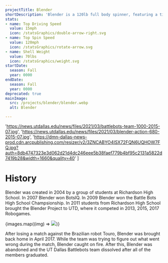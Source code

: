 ```yaml
---
projectTitle: Blender
shortDescription: 'Blender is a 120lb full body spinner, featuring a titanium shell with hardened steel impactors.'
stats:
- name: Top Driving Speed
  value: 15mph
  icon: /statsGraphics/double-arrow-right.svg
- name: Top Spin Speed
  value: 120mph
  icon: /statsGraphics/rotate-arrow.svg
- name: Shell Weight
  value: 70lbs
  icon: /statsGraphics/weight.svg
startDate:
  season: Fall
  year: 0000
endDate:
  season: Fall
  year: 0000
deprecated: true
mainImage:
  src: /projects/blender/blender.webp
  alt: Blender

---
```

  'https://news.utdallas.edu/news/files/2021/03/battlebots-team-1000-2015-07.jpg',
  'https://news.utdallas.edu/news/files/2021/03/blender-action-680-2015-07.jpg',
  'https://dmn-dallas-news-prod.cdn.arcpublishing.com/resizer/v2/3ZNCABYO4ISX72FQN6UQHOW7FQ.jpg?auth=8db4747323e3d062d21d4dc246eee5b38faef779b4bf95c2131a5822d7419b28&width=1660&quality=40'
]

<h1 class="history-title">History</h1>
<p class="history-text">
  Blender was created in 2004 by a group of students at Richardson High
  School. In 2007 Blender won BotsIQ. In 2009 Blender won the Battle Bots
  High School Champsionship. In 2011 students from Richardson High School
  brought the Blender Project to UTD, where it competed in 2013, 2015,
  2017 Robogames.
</p>
<div class="image-grid">
  {images.map((img) => <img src={img} />)}
</div>
<p class="history-text">
  After losing a match against the Brazilian robot Touro, Blender was
  brought back home in April 2017. While the team was trying to figure out
  what went wrong during the match, Blender caught on fire. After this,
  Blender was abandoned and the UT Dallas Battlebots team dissolved after
  all of the members graduated.
</p>
  
